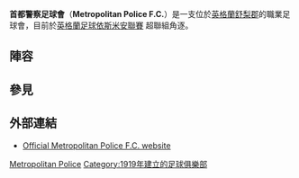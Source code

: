 {{Infobox football club
| clubname = 首都警察足球會
|image    = 
| fullname = Metropolitan Police Football Club
| nickname =  The Met
| founded  = {{start date and age|df=yes|1919}}
| ground   = [[舒梨郡|舒梨郡]][[East_Molesey|East Molesey]][http://stable.toolserver.org/geohack/geohack.php?pagename=Imber_Court&params=51_23_25.49_N_0_21_06.24_W_region:GB_type:landmark Imber Court]
| capacity = 3,000
| chairman = Desmond Flanders
| manager  = Jimmy Cooper
| league   = [[英格蘭足球依斯米安聯賽|英格蘭足球依斯米安聯賽]] 超聯組
| season   = 2014–15
| position = [[英格蘭足球依斯米安聯賽|英格蘭足球依斯米安聯賽]] 超聯組, 5
| pattern_la1=|pattern_b1=|pattern_ra1=
|  leftarm1=0000FF|body1=0000FF|rightarm1=0000FF|shorts1=0000FF|socks1=0000FF
|  pattern_la2= |pattern_b2= |pattern_ra2=
|  leftarm2=FFFF00|body2=FFFF00|rightarm2=FFFF00|shorts2=FFFF00|socks2=FFFF00
}}
'''首都警察足球會'''（'''Metropolitan Police F.C.'''）是一支位於[[英格蘭|英格蘭]][[舒梨郡|舒梨郡]]的職業足球會，目前於[[英格蘭足球依斯米安聯賽|英格蘭足球依斯米安聯賽]] 超聯組角逐。

==陣容==
{{fs start}}
{{fs player| nat=ENG | pos=GK | name=Billy Grainger}}
{{fs player| nat=ENG | pos=GK | name=Scott Tarr}}
{{fs player| nat=ENG | pos=GK | name=Ian Tomlinson}}
{{fs player| nat=ENG | pos=GK | name=Joe Tupper}}
{{fs player| nat=ENG | pos=DF | name=Rob Bartley}}
{{fs player| nat=ENG | pos=DF | name=Elliott Cox}}
{{fs player| nat=ENG | pos=DF | name=Jordan Gill}}
{{fs player| nat=ENG | pos=DF | name=Ishmail Thomas}}
{{fs player| nat=ENG | pos=DF | name=Reece Yorke}}
{{fs player| nat=SRI | pos=MF | name=Nikki Ahamed}}
{{fs player| nat=ENG | pos=MF | name=[[Charlie_Collins_(footballer)|Charlie Collins]]}}
{{fs player| nat=ENG | pos=MF | name=Billy Crook}}
{{fs mid}}
{{fs player| nat=ENG | pos=MF | name=James Daly}}
{{fs player| nat=ENG | pos=MF | name=Ryan James}}
{{fs player| nat=ENG | pos=MF | name=Matt Pattison}}
{{fs player| nat=ENG | pos=MF | name=Mu Maan}}
{{fs player| nat=ENG | pos=MF | name=Simon Mur}}
{{fs player| nat=ENG | pos=MF | name=Dee Okojie}}
{{fs player| nat=JAM | pos=MF | name=Orlando Smith}}
{{fs player| nat=ENG | pos=MF | name=Elliott Taylor}}
{{fs player| nat=ENG | pos=MF | name=Joe Turner}}
{{fs player| nat=ENG | pos=FW | name=James Cottee}}
{{fs player| nat=GHA | pos=FW | name=[[Julian_Owusu-Bekoe|Julian Owusu]]}}
{{fs end}}

==參見==
{{reflist}}

==外部連結==
*[http://www.pitchero.com/clubs/metropolitanpolicefc/  Official Metropolitan Police F.C. website] {{Wayback|url=http://www.pitchero.com/clubs/metropolitanpolicefc/ |date=20150804150825 }}

[[Category:倫敦足球俱樂部|Metropolitan Police]]
[[Category:1919年建立的足球俱樂部|Category:1919年建立的足球俱樂部]]